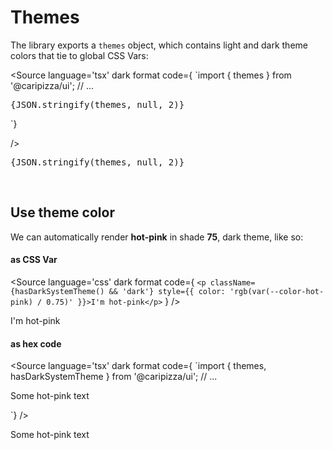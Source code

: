 
<Meta title='Theme/Colors' />

# Themes
The library exports a `themes` object, which contains light and dark theme colors that tie to global CSS Vars:

<Source
  language='tsx'
  dark
  format
  code={
`import { themes } from '@caripizza/ui';
// ...
<pre>{JSON.stringify(themes, null, 2)}</pre>`}
/>

<div className="sbdocs-div">
  <pre>{JSON.stringify(themes, null, 2)}</pre>
</div>

<br />

## Use theme color

We can automatically render <strong>hot-pink</strong> in shade <strong>75</strong>, dark theme, like so:

#### as CSS Var

<Source
  language='css'
  dark
  format
  code={
`<p className={hasDarkSystemTheme() && 'dark'} style={{ color: 'rgb(var(--color-hot-pink) / 0.75)' }}>I'm hot-pink</p>`
}
/>

<p className={hasDarkSystemTheme() && 'dark'} style={{ color: 'rgb(var(--color-hot-pink) / 0.75)' }}>I'm hot-pink</p>

#### as hex code

<Source
  language='tsx'
  dark
  format
  code={
`import { themes, hasDarkSystemTheme } from '@caripizza/ui';
// ...
<p style={{ color: \${themes[hasDarkSystemTheme() ? 'dark' : 'light'].colors['hot-pink'][75]}\` }}>Some hot-pink text</p>`}
/>

<p style={{ color: `${themes[hasDarkSystemTheme() ? 'dark' : 'light'].colors['hot-pink'][75]}` }}>Some hot-pink text</p>